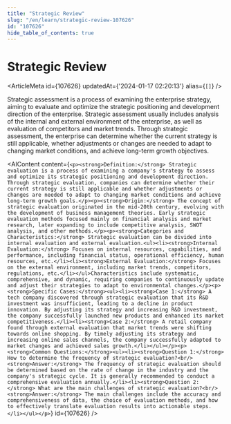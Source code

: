 ```yaml
---
title: "Strategic Review"
slug: "/en/learn/strategic-review-107626"
id: "107626"
hide_table_of_contents: true
---
```



# Strategic Review

<ArticleMeta id={107626} updatedAt={'2024-01-17 02:20:13'} alias={`[]`} />
<div className='border-solid border-b border-t-0 my-4 border-[var(--ifm-color-gray-300)]' />

Strategic assessment is a process of examining the enterprise strategy, aiming to evaluate and optimize the strategic positioning and development direction of the enterprise. Strategic assessment usually includes analysis of the internal and external environment of the enterprise, as well as evaluation of competitors and market trends. Through strategic assessment, the enterprise can determine whether the current strategy is still applicable, whether adjustments or changes are needed to adapt to changing market conditions, and achieve long-term growth objectives.

<AIContent content={`<p><strong>Definition:</strong> Strategic evaluation is a process of examining a company's strategy to assess and optimize its strategic positioning and development direction. Through strategic evaluation, companies can determine whether their current strategy is still applicable and whether adjustments or changes are needed to adapt to changing market conditions and achieve long-term growth goals.</p><p><strong>Origin:</strong> The concept of strategic evaluation originated in the mid-20th century, evolving with the development of business management theories. Early strategic evaluation methods focused mainly on financial analysis and market research, later expanding to include competitive analysis, SWOT analysis, and other methods.</p><p><strong>Categories and Characteristics:</strong> Strategic evaluation can be divided into internal evaluation and external evaluation.<ul><li><strong>Internal Evaluation:</strong> Focuses on internal resources, capabilities, and performance, including financial status, operational efficiency, human resources, etc.</li><li><strong>External Evaluation:</strong> Focuses on the external environment, including market trends, competitors, regulations, etc.</li></ul>Characteristics include systematic, comprehensive, and dynamic, requiring companies to continuously update and adjust their strategies to adapt to environmental changes.</p><p><strong>Specific Cases:</strong><ul><li><strong>Case 1:</strong> A tech company discovered through strategic evaluation that its R&D investment was insufficient, leading to a decline in product innovation. By adjusting its strategy and increasing R&D investment, the company successfully launched new products and enhanced its market competitiveness.</li><li><strong>Case 2:</strong> A retail company found through external evaluation that market trends were shifting towards online shopping. By timely adjusting its strategy and increasing online sales channels, the company successfully adapted to market changes and achieved sales growth.</li></ul></p><p><strong>Common Questions:</strong><ul><li><strong>Question 1:</strong> How to determine the frequency of strategic evaluation?<br/><strong>Answer:</strong> The frequency of strategic evaluation should be determined based on the rate of change in the industry and the company's strategic cycle. It is generally recommended to conduct a comprehensive evaluation annually.</li><li><strong>Question 2:</strong> What are the main challenges of strategic evaluation?<br/><strong>Answer:</strong> The main challenges include the accuracy and comprehensiveness of data, the choice of evaluation methods, and how to effectively translate evaluation results into actionable steps.</li></ul></p>`} id={107626} />

